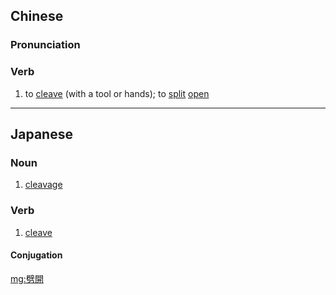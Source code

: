 {{also|劈开}}
==Chinese==
{{zh-forms|s=劈开}}

===Pronunciation===
{{zh-pron
|m=pīkāi
|c=pek3 hoi1
|cat=v
}}

===Verb===
{{zh-verb}}

# to [[cleave]] (with a tool or hands); to [[split]] [[open]]

----

==Japanese==
{{ja-kanjitab|へき|かい|yomi=on}}

===Noun===
{{ja-noun|へきかい}}

# [[cleavage]] {{gloss|mineralogy: tendency of a crystal}}

===Verb===
{{ja-verb-suru|tr=intrans|へきかい}}

# [[cleave]]

====Conjugation====
{{ja-suru|へきかい}}

[[mg:劈開]]